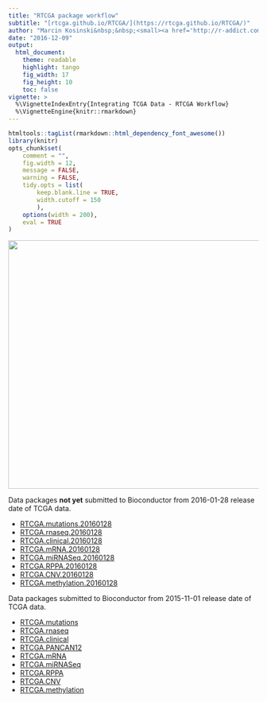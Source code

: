 ```yaml
---
title: "RTCGA package workflow"
subtitle: "[rtcga.github.io/RTCGA/](https://rtcga.github.io/RTCGA/)"
author: "Marcin Kosinski&nbsp;&nbsp;<small><a href='http://r-addict.com'><i class='fa fa-comment'></i></a>&nbsp;&nbsp;<a href='https://stackoverflow.com/users/3857701'><i class='fa fa-stack-overflow'></i></a>&nbsp;&nbsp;<a href='https://github.com/MarcinKosinski'><i class='fa fa-github'></i></a>&nbsp;&nbsp;<a href='mailto:m.p.kosinski@gmail.com'><i class='fa fa-envelope-o'></i></a></small><br>"
date: "2016-12-09"
output:
  html_document:
    theme: readable
    highlight: tango
    fig_width: 17
    fig_height: 10
    toc: false
vignette: >
  %\VignetteIndexEntry{Integrating TCGA Data - RTCGA Workflow}
  %\VignetteEngine{knitr::rmarkdown}
---
```


```r
htmltools::tagList(rmarkdown::html_dependency_font_awesome())
library(knitr)
opts_chunk$set(
	comment = "",
	fig.width = 12, 
	message = FALSE,
	warning = FALSE,
	tidy.opts = list(
		keep.blank.line = TRUE,	
		width.cutoff = 150
		),
	options(width = 200),
	eval = TRUE
)
```


<img src="https://raw.githubusercontent.com/RTCGA/RTCGA/master/RTCGA_workflow.png" height="500" width="800">

Data packages **not yet** submitted to Bioconductor from 2016-01-28 release date of TCGA data.

- [RTCGA.mutations.20160128](http://github.com/RTCGA/RTCGA.mutations.20160128/)
- [RTCGA.rnaseq.20160128](http://github.com/RTCGA/RTCGA.rnaseq.20160128/)
- [RTCGA.clinical.20160128](http://github.com/RTCGA/RTCGA.clinical.20160128/)
- [RTCGA.mRNA.20160128](http://github.com/RTCGA/RTCGA.mRNA.20160128/)
- [RTCGA.miRNASeq.20160128](http://github.com/RTCGA/RTCGA.miRNASeq.20160128/)
- [RTCGA.RPPA.20160128](http://github.com/RTCGA/RTCGA.RPPA.20160128/)
- [RTCGA.CNV.20160128](http://github.com/RTCGA/RTCGA.CNV.20160128/)
- [RTCGA.methylation.20160128](http://github.com/RTCGA/RTCGA.methylation.20160128/)



Data packages submitted to Bioconductor from 2015-11-01 release date of TCGA data.

- [RTCGA.mutations](http://bioconductor.org/packages/RTCGA.mutations/)
- [RTCGA.rnaseq](http://bioconductor.org/packages/RTCGA.rnaseq/)
- [RTCGA.clinical](http://bioconductor.org/packages/RTCGA.clinical/)
- [RTCGA.PANCAN12](http://bioconductor.org/packages/RTCGA.PANCAN12/)
- [RTCGA.mRNA](http://bioconductor.org/packages/RTCGA.mRNA/)
- [RTCGA.miRNASeq](http://bioconductor.org/packages/RTCGA.miRNASeq/)
- [RTCGA.RPPA](http://bioconductor.org/packages/RTCGA.RPPA/)
- [RTCGA.CNV](http://bioconductor.org/packages/RTCGA.CNV/)
- [RTCGA.methylation](http://bioconductor.org/packages/RTCGA.methylation/)

